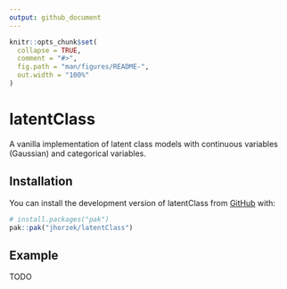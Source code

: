 ```yaml
---
output: github_document
---
```


<!-- README.md is generated from README.Rmd. Please edit that file -->

```r
knitr::opts_chunk$set(
  collapse = TRUE,
  comment = "#>",
  fig.path = "man/figures/README-",
  out.width = "100%"
)
```

# latentClass

<!-- badges: start -->
<!-- badges: end -->

A vanilla implementation of latent class models with continuous variables (Gaussian) and categorical variables.

## Installation

You can install the development version of latentClass from [GitHub](https://github.com/) with:

``` r
# install.packages("pak")
pak::pak("jhorzek/latentClass")
```

## Example

TODO
